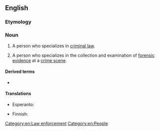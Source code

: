 ==English==

===Etymology===
{{root|en|ine-pro|*krey-}}
{{suffix|en|criminal|ist}}

===Noun===
{{en-noun}}

# A person who specializes in [[criminal law]].
# {{lb|en|US}} A person who specializes in the collection and examination of [[forensic]] [[evidence]] at a [[crime scene]].

====Derived terms====
* {{l|en|criminalistics}}

====Translations====
{{trans-top|specialist in the examination of forensic evidence at a crime scene}}
* Esperanto: {{t|eo|kriminalisto}}
{{trans-mid}}
* Finnish: {{t|fi|rikostutkija}}
{{trans-bottom}}

[[Category:en:Law enforcement]]
[[Category:en:People]]